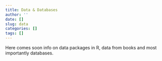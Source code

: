 ```yaml
---
title: Data & Databases
author: ''
date: []
slug: data
categories: []
tags: []
---
```


Here comes soon info on data packages in R, data from books and most importantly databases.